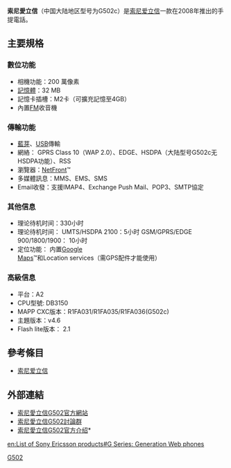 {{Infobox Mobile
| name = Sony Ericsson G502
| screen = 1.8英寸 240x320[[像素|像素]]<br />262,144色[[TFT|TFT]]彩屏
| ringtone = 64和弦,支持MP3鈴聲
| memory =  32 MB memory 
| networks = [[GSM|GSM]] 900/1800/1900  MHz/[[EDGE|EDGE]]/[[HSDPA|HSDPA]]
| connectivity = [[USB|USB]]、[[藍牙|藍牙]]
| size = 103.0 x 46.0 x 13.5 mm
| weight = 83.5[[克|克]]
}}
'''索尼愛立信'''（中国大陆地区型号为G502c）是[[索尼爱立信|索尼爱立信]]一款在2008年推出的手提電話。

== 主要規格 ==
=== 數位功能 ===
*相機功能：200 萬像素
*[[記憶體|記憶體]]：32 MB
*記憶卡插槽：M2卡（可擴充記憶至4GB）
*內置[[FM|FM]]收音機

=== 傳輸功能 ===
*[[藍芽|藍芽]]、[[USB|USB]]傳輸
*網絡：  GPRS Class 10（WAP 2.0）、EDGE、HSDPA（大陆型号G502c无HSDPA功能）、RSS
*瀏覽器：[[NetFront|NetFront]]™
*多媒體訊息：MMS、EMS、SMS
*Email收發：支援IMAP4、Exchange Push Mail、POP3、SMTP協定

=== 其他信息 ===
*理论待机时间：330小时
*理论待机时间： UMTS/HSDPA 2100：5小时  GSM/GPRS/EDGE 900/1800/1900： 10小时
*定位功能： 内置[[Google_Maps|Google Maps]]™和Location services（需GPS配件才能使用）

=== 高級信息 ===
*平台：A2
*CPU型號: DB3150
*MAPP CXC版本：R1FA031/R1FA035/R1FA036(G502c)
*主題版本：v4.6
*Flash lite版本： 2.1

== 參考條目 ==
*[[索尼爱立信|索尼爱立信]]

== 外部連結 ==
* [https://web.archive.org/web/20100808033559/http://www.sonyericsson.com/cws/products/mobilephones/overview/g502?lc=en&cc=gb 索尼愛立信G502官方網站]
* [https://groups.google.com/group/sony-ericsson-g502?hl=en 索尼愛立信G502討論群]
* [https://web.archive.org/web/20100817090316/http://www.sonyericsson.com/cws/corporate/products/phoneportfolio/specification/g502 索尼愛立信G502官方介绍]*

{{SEphones}}

[[Category:索尼愛立信手機|G502]]

[[en:List_of_Sony_Ericsson_products#G_Series:_Generation_Web_phones|en:List of Sony Ericsson products#G Series: Generation Web phones]]